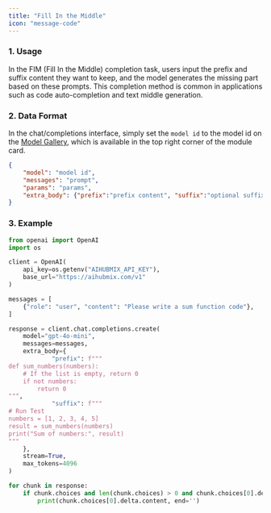 ```yaml
---
title: "Fill In the Middle"
icon: "message-code"
---
```


### 1. Usage

In the FIM (Fill In the Middle) completion task, users input the prefix and suffix content they want to keep, and the model generates the missing part based on these prompts. This completion method is common in applications such as code auto-completion and text middle generation.

### 2. Data Format

In the chat/completions interface, simply set the `model id` to the model id on the [Model Gallery](https://aihubmix.com/models), which is available in the top right corner of the module card.

```json
{ 
    "model": "model id",
    "messages": "prompt",
    "params": "params",
    "extra_body": {"prefix":"prefix content", "suffix":"optional suffix content"}
}
```

### 3. Example

<CodeGroup>

```py Python
from openai import OpenAI
import os

client = OpenAI(
    api_key=os.getenv("AIHUBMIX_API_KEY"),
    base_url="https://aihubmix.com/v1"
)

messages = [
    {"role": "user", "content": "Please write a sum function code"},
]

response = client.chat.completions.create(
    model="gpt-4o-mini",
    messages=messages,
    extra_body={
            "prefix": f"""
def sum_numbers(numbers):
    # If the list is empty, return 0
    if not numbers:
        return 0
""",
            "suffix": f"""
# Run Test
numbers = [1, 2, 3, 4, 5]
result = sum_numbers(numbers)
print("Sum of numbers:", result)
"""
    },
    stream=True,
    max_tokens=4096
)

for chunk in response:
    if chunk.choices and len(chunk.choices) > 0 and chunk.choices[0].delta.content is not None:
        print(chunk.choices[0].delta.content, end='')
```

</CodeGroup>